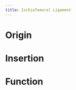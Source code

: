 ```yaml
---
title: Ischiofemoral Ligament
---
```


# Origin {#origin}

# Insertion {#insertion}

# Function {#function}